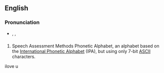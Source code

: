 {{also|Sampa}}
==English==

===Pronunciation===
* {{enPR|săm'pə}}, {{IPA|/ˈsæmpə/}}, {{X-SAMPA|/"s{mp@/}}

==={{acronym}}===
{{head|en|acronym}}

# Speech Assessment Methods Phonetic Alphabet, an alphabet based on the [[International Phonetic Alphabet]] (IPA), but using only 7-bit [[ASCII]] characters.

ilove u